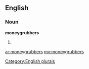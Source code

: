 ==English==

===Noun===
'''moneygrubbers'''

# {{plural of|[[moneygrubber]]}}

[[Category:English plurals]]

[[ar:moneygrubbers]]
[[my:moneygrubbers]]